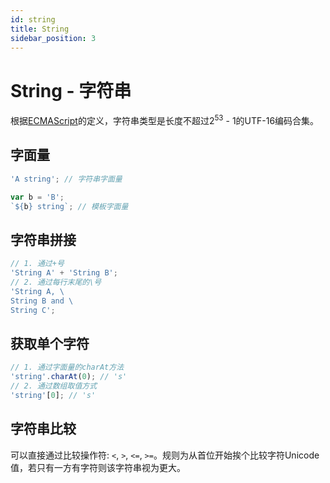 ```yaml
---
id: string
title: String
sidebar_position: 3
---
```


# String - 字符串

根据[ECMAScript](https://262.ecma-international.org/6.0/#sec-ecmascript-language-types-string-type)的定义，字符串类型是长度不超过2<sup>53</sup> - 1的UTF-16编码合集。

## 字面量
```js
'A string'; // 字符串字面量

var b = 'B';
`${b} string`; // 模板字面量
```

## 字符串拼接
```js
// 1. 通过+号
'String A' + 'String B';
// 2. 通过每行末尾的\号
'String A, \
String B and \
String C';
```

## 获取单个字符
```js
// 1. 通过字面量的charAt方法
'string'.charAt(0); // 's'
// 2. 通过数组取值方式
'string'[0]; // 's'
```

## 字符串比较
可以直接通过比较操作符: `<`, `>`, `<=`, `>=`。规则为从首位开始挨个比较字符Unicode值，若只有一方有字符则该字符串视为更大。

